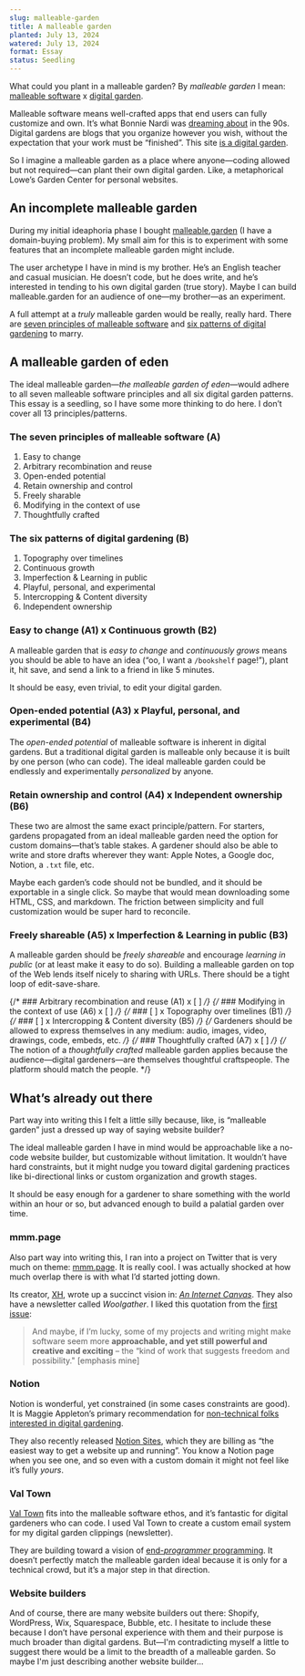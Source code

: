 ```yaml
---
slug: malleable-garden
title: A malleable garden
planted: July 13, 2024
watered: July 13, 2024
format: Essay
status: Seedling
---
```


What could you plant in a malleable garden? By _malleable garden_ I mean: [malleable software](https://malleable.systems/) x
[digital garden](https://maggieappleton.com/garden-history).

<MalleableGarden />

Malleable software means well-crafted apps that end users can fully customize and own. It’s what Bonnie Nardi was [dreaming about](https://www.petemillspaugh.com/a-small-matter-of-programming) in the 90s. Digital gardens are blogs that you organize however you wish, without the expectation that your work must be “finished”. This site [is a digital garden](https://www.petemillspaugh.com/about#garden).

So I imagine a malleable garden as a place where anyone—coding allowed but not required—can plant their own digital garden. Like, a metaphorical Lowe’s Garden Center for personal websites.

## An incomplete malleable garden

During my initial ideaphoria phase I bought [malleable.garden](https://malleable.garden) (I have a <Link href="/silly-tlds">domain-buying problem</Link>). My small aim for this is to experiment with some features that an incomplete malleable garden might include.

The user archetype I have in mind is my brother. He’s an English teacher and casual musician. He doesn’t code, but he does write, and he’s interested in tending to his own digital garden (true story). Maybe I can build malleable.garden for an audience of one—my brother—as an experiment.

A full attempt at a _truly_ malleable garden would be really, really hard. There are [seven principles of malleable software](https://malleable.systems/mission/#principles) and [six patterns of digital gardening](https://maggieappleton.com/garden-history#the-six-patterns-of-gardening) to marry.

## A malleable garden of eden

The ideal malleable garden—_the malleable garden of eden_—would adhere to all seven malleable software principles and all six digital garden patterns. This essay is a seedling, so I have some more thinking to do here. I don’t cover all 13 principles/patterns.

### The seven principles of malleable software (A)

1. Easy to change
2. Arbitrary recombination and reuse
3. Open-ended potential
4. Retain ownership and control
5. Freely sharable
6. Modifying in the context of use
7. Thoughtfully crafted

### The six patterns of digital gardening (B)

1. Topography over timelines
2. Continuous growth
3. Imperfection & Learning in public
4. Playful, personal, and experimental
5. Intercropping & Content diversity
6. Independent ownership

### Easy to change (A1) x Continuous growth (B2)

A malleable garden that is _easy to change_ and _continuously grows_ means you should be able to have an idea (“oo, I want a `/bookshelf` page!”), plant it, hit save, and send a link to a friend in like 5 minutes.

It should be easy, even trivial, to edit your digital garden.

### Open-ended potential (A3) x Playful, personal, and experimental (B4)

The _open-ended potential_ of malleable software is inherent in digital gardens. But a traditional digital garden is malleable only because it is built by one person (who can code). The ideal malleable garden could be endlessly and experimentally _personalized_ by anyone.

### Retain ownership and control (A4) x Independent ownership (B6)

These two are almost the same exact principle/pattern. For starters, gardens propagated from an ideal malleable garden need the option for custom domains—that’s table stakes. A gardener should also be able to write and store drafts wherever they want: Apple Notes, a Google doc, Notion, a `.txt` file, etc.

Maybe each garden’s code should not be bundled, and it should be exportable in a single click. So maybe that would mean downloading some HTML, CSS, and markdown. The friction between simplicity and full customization would be super hard to reconcile.

### Freely shareable (A5) x Imperfection & Learning in public (B3)

A malleable garden should be _freely shareable_ and encourage _learning in public_ (or at least make it easy to do so). Building a malleable garden on top of the Web lends itself nicely to sharing with URLs. There should be a tight loop of edit-save-share.

{/* ### Arbitrary recombination and reuse (A1) x [ ] */}
{/* ### Modifying in the context of use (A6) x [ ] */}
{/* ### [ ] x Topography over timelines (B1) */}
{/* ### [ ] x Intercropping & Content diversity (B5) */}
{/* Gardeners should be allowed to express themselves in any medium: audio, images, video, drawings, code, embeds, etc. */}
{/* ### Thoughtfully crafted (A7) x [ ] */}
{/* The notion of a _thoughtfully crafted_ malleable garden applies because the audience—digital gardeners—are themselves thoughtful craftspeople. The platform should match the people. */}

## What’s already out there

Part way into writing this I felt a little silly because, like, is “malleable garden” just a dressed up way of saying website builder?

The ideal malleable garden I have in mind would be approachable like a no-code website builder, but customizable without limitation. It wouldn’t have hard constraints, but it might nudge you toward digital gardening practices like bi-directional links or custom organization and growth stages.

It should be easy enough for a gardener to share something with the world within an hour or so, but advanced enough to build a palatial garden over time.

### mmm.page

Also part way into writing this, I ran into a project on Twitter that is very much on theme: [mmm.page](https://mmm.page). It is really cool. I was actually shocked at how much overlap there is with what I’d started jotting down.

Its creator, [XH](https://x.com/xhfloz), wrote up a succinct vision in: [_An Internet Canvas_](https://paper.mmm.dev/). They also have a newsletter called _Woolgather_. I liked this quotation from the [first issue](https://woolgather.sh/issue/1):

> And maybe, if I’m lucky, some of my projects and writing might make software seem more **approachable, and yet still powerful and creative and exciting** – the “kind of work that suggests freedom and possibility." [emphasis mine]

### Notion

Notion is wonderful, yet constrained (in some cases constraints are good). It is Maggie Appleton’s primary recommendation for [non-technical folks interested in digital gardening](https://maggieappleton.com/nontechnical-gardening).

They also recently released [Notion Sites](https://www.notion.so/product/sites), which they are billing as “the easiest way to get a website up and running”. You know a Notion page when you see one, and so even with a custom domain it might not feel like it’s fully _yours_.

### Val Town

[Val Town](https://val.town) fits into the malleable software ethos, and it’s fantastic for digital gardeners who can code. I used Val Town to <Link href="/cultivating-emails">create a custom email system</Link> for my digital garden clippings (newsletter).

They are building toward a vision of [end-_programmer_ programming](https://blog.val.town/blog/end-programmer-programming/). It doesn’t perfectly match the malleable garden ideal because it is only for a technical crowd, but it’s a major step in that direction.

### Website builders

And of course, there are many website builders out there: Shopify, WordPress, Wix, Squarespace, Bubble, etc. I hesitate to include these because I don’t have personal experience with them and their purpose is much broader than digital gardens. But—I'm contradicting myself a little to suggest there would be a limit to the breadth of a malleable garden. So maybe I'm just describing another website builder...

